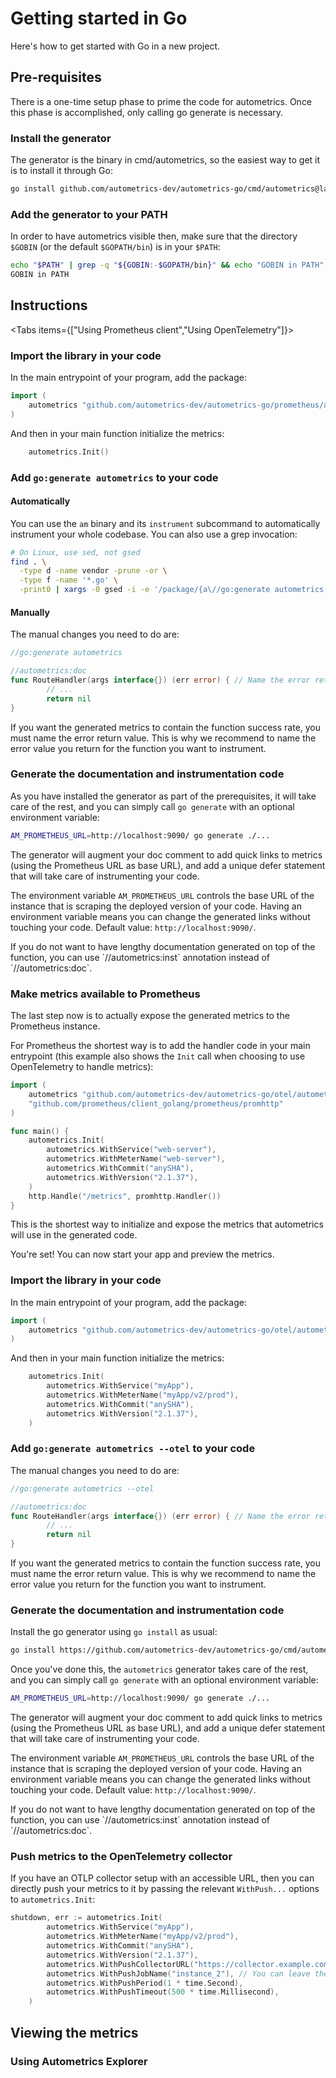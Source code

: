 
# Getting started in Go

Here's how to get started with Go in a new project.

## Pre-requisites

There is a one-time setup phase to prime the code for autometrics. Once this phase is accomplished, only calling go generate is necessary.

### Install the generator

The generator is the binary in cmd/autometrics, so the easiest way to get it is to install it through Go:

```bash filename="Shell"
go install github.com/autometrics-dev/autometrics-go/cmd/autometrics@latest
```

### Add the generator to your PATH

In order to have autometrics visible then, make sure that the directory `$GOBIN` (or the default `$GOPATH/bin`) is in your `$PATH`:

```bash filename="Shell"
echo "$PATH" | grep -q "${GOBIN:-$GOPATH/bin}" && echo "GOBIN in PATH" || echo "GOBIN not in PATH, please add it"
GOBIN in PATH
```

## Instructions

<Tabs items={["Using Prometheus client","Using OpenTelemetry"]}>

<Tab>

<Steps>

### Import the library in your code

In the main entrypoint of your program, add the package:

```go filename="main.go"
import (
	autometrics "github.com/autometrics-dev/autometrics-go/prometheus/autometrics"
)
```

And then in your main function initialize the metrics:

```go filename="main.go"
	autometrics.Init()
```

### Add `go:generate autometrics` to your code

#### Automatically

You can use the `am` binary and its `instrument` subcommand to automatically instrument your whole codebase. You can also use a grep invocation:

```bash filename="Shell"
# On Linux, use sed, not gsed
find . \
  -type d -name vendor -prune -or \
  -type f -name '*.go' \
  -print0 | xargs -0 gsed -i -e '/package/{a\//go:generate autometrics --inst-all --no-doc' -e ':a;n;ba}'
```

#### Manually

The manual changes you need to do are:

```go filename="main.go"
//go:generate autometrics

//autometrics:doc
func RouteHandler(args interface{}) (err error) { // Name the error return value; this is an optional but recommended change
        // ...
        return nil
}
```

<Callout>
If you want the generated metrics to contain the function success rate, you must name the error return value. This is why we recommend to name the error value you return for the function you want to instrument.
</Callout>

### Generate the documentation and instrumentation code

As you have installed the generator as part of the prerequisites, it will take care of the rest, and you can
simply call `go generate` with an optional environment variable:

```bash filename="Shell"
AM_PROMETHEUS_URL=http://localhost:9090/ go generate ./...
```

The generator will augment your doc comment to add quick links to metrics (using the Prometheus URL as base URL), and add a unique defer statement that will take care of instrumenting your code.

The environment variable `AM_PROMETHEUS_URL` controls the base URL of the instance that is scraping the deployed version of your code. Having an environment variable means you can change the generated links without touching your code. Default value: `http://localhost:9090/`.

<Callout>
If you do not want to have lengthy documentation generated on top of the function, you can use `//autometrics:inst` annotation instead of `//autometrics:doc`.
</Callout>

### Make metrics available to Prometheus

The last step now is to actually expose the generated metrics to the Prometheus instance.

For Prometheus the shortest way is to add the handler code in your main entrypoint (this
example also shows the `Init` call when choosing to use OpenTelemetry to handle metrics):

```go {12} filename="main.go"
import (
	autometrics "github.com/autometrics-dev/autometrics-go/otel/autometrics"
	"github.com/prometheus/client_golang/prometheus/promhttp"
)

func main() {
	autometrics.Init(
		autometrics.WithService("web-server"),
		autometrics.WithMeterName("web-server"),
		autometrics.WithCommit("anySHA"),
		autometrics.WithVersion("2.1.37"),
	)
	http.Handle("/metrics", promhttp.Handler())
}
```

This is the shortest way to initialize and expose the metrics that autometrics will use in the generated code.

You're set! You can now start your app and preview the metrics.

</Steps>
</Tab>

<Tab>

<Steps>

### Import the library in your code

In the main entrypoint of your program, add the package:

```go filename="main.go"
import (
	autometrics "github.com/autometrics-dev/autometrics-go/otel/autometrics"
)
```

And then in your main function initialize the metrics:

```go filename="main.go"
	autometrics.Init(
		autometrics.WithService("myApp"),
		autometrics.WithMeterName("myApp/v2/prod"),
		autometrics.WithCommit("anySHA"),
		autometrics.WithVersion("2.1.37"),
	)
```

### Add `go:generate autometrics --otel` to your code

The manual changes you need to do are:

```go filename="main.go"
//go:generate autometrics --otel

//autometrics:doc
func RouteHandler(args interface{}) (err error) { // Name the error return value; this is an optional but recommended change
        // ...
        return nil
}
```

<Callout>
If you want the generated metrics to contain the function success rate, you must name the error return value. This is why we recommend to name the error value you return for the function you want to instrument.
</Callout>

### Generate the documentation and instrumentation code

Install the go generator using `go install` as usual:

```bash filename="Shell"
go install https://github.com/autometrics-dev/autometrics-go/cmd/autometrics@latest
```

Once you've done this, the `autometrics` generator takes care of the rest, and you can
simply call `go generate` with an optional environment variable:

```bash filename="Shell"
AM_PROMETHEUS_URL=http://localhost:9090/ go generate ./...
```

The generator will augment your doc comment to add quick links to metrics (using the Prometheus URL as base URL), and add a unique defer statement that will take care of instrumenting your code.

The environment variable `AM_PROMETHEUS_URL` controls the base URL of the instance that is scraping the deployed version of your code. Having an environment variable means you can change the generated links without touching your code. Default value: `http://localhost:9090/`.

<Callout>
If you do not want to have lengthy documentation generated on top of the function, you can use `//autometrics:inst` annotation instead of `//autometrics:doc`.
</Callout>

### Push metrics to the OpenTelemetry collector

If you have an OTLP collector setup with an accessible URL, then you can directly push your metrics to it by passing the relevant `WithPush...` options to `autometrics.Init`:

```go {6-11}
shutdown, err := autometrics.Init(
		autometrics.WithService("myApp"),
		autometrics.WithMeterName("myApp/v2/prod"),
		autometrics.WithCommit("anySHA"),
		autometrics.WithVersion("2.1.37"),
		autometrics.WithPushCollectorURL("https://collector.example.com"),
		autometrics.WithPushJobName("instance_2"), // You can leave the JobName out to let autometrics generate one
		autometrics.WithPushPeriod(1 * time.Second),
		autometrics.WithPushTimeout(500 * time.Millisecond),
	)
```

</Steps>
</Tab>

</Tabs>

## Viewing the metrics

### Using Autometrics Explorer
<PreviewMetricsInExplorerSnippet/>

